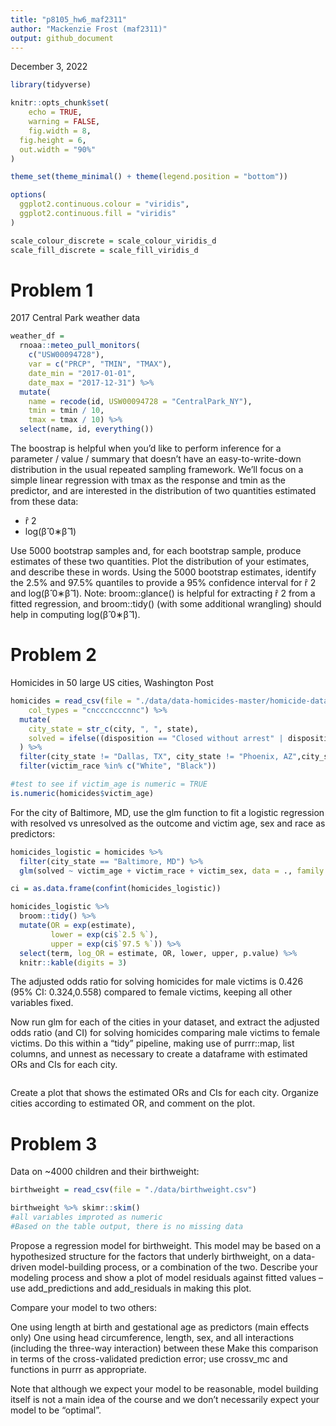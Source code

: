 ```yaml
---
title: "p8105_hw6_maf2311"
author: "Mackenzie Frost (maf2311)"
output: github_document
---
```


December 3, 2022

```r
library(tidyverse)

knitr::opts_chunk$set(
	echo = TRUE,
	warning = FALSE,
	fig.width = 8, 
  fig.height = 6,
  out.width = "90%"
)

theme_set(theme_minimal() + theme(legend.position = "bottom"))

options(
  ggplot2.continuous.colour = "viridis",
  ggplot2.continuous.fill = "viridis"
)

scale_colour_discrete = scale_colour_viridis_d
scale_fill_discrete = scale_fill_viridis_d
```

# Problem 1

2017 Central Park weather data

```r
weather_df = 
  rnoaa::meteo_pull_monitors(
    c("USW00094728"),
    var = c("PRCP", "TMIN", "TMAX"), 
    date_min = "2017-01-01",
    date_max = "2017-12-31") %>%
  mutate(
    name = recode(id, USW00094728 = "CentralPark_NY"),
    tmin = tmin / 10,
    tmax = tmax / 10) %>%
  select(name, id, everything())
```

The boostrap is helpful when you’d like to perform inference for a parameter / value / summary that doesn’t have an easy-to-write-down distribution in the usual repeated sampling framework. We’ll focus on a simple linear regression with tmax as the response and tmin as the predictor, and are interested in the distribution of two quantities estimated from these data:

* r̂ 2
* log(β̂ 0∗β̂ 1)

Use 5000 bootstrap samples and, for each bootstrap sample, produce estimates of these two quantities. Plot the distribution of your estimates, and describe these in words. Using the 5000 bootstrap estimates, identify the 2.5% and 97.5% quantiles to provide a 95% confidence interval for r̂ 2 and log(β̂ 0∗β̂ 1). Note: broom::glance() is helpful for extracting r̂ 2 from a fitted regression, and broom::tidy() (with some additional wrangling) should help in computing log(β̂ 0∗β̂ 1).

# Problem 2

Homicides in 50 large US cities, Washington Post

```r
homicides = read_csv(file = "./data/data-homicides-master/homicide-data.csv", 
    col_types = "cncccncccnnc") %>%
  mutate(
    city_state = str_c(city, ", ", state),
    solved = ifelse((disposition == "Closed without arrest" | disposition == "Open/No arrest"), 0, 1)
  ) %>%
  filter(city_state != "Dallas, TX", city_state != "Phoenix, AZ",city_state != "Kansas City, MO", city_state != "Tulsa, AL") %>%
  filter(victim_race %in% c("White", "Black"))

#test to see if victim_age is numeric = TRUE
is.numeric(homicides$victim_age)
```

For the city of Baltimore, MD, use the glm function to fit a logistic regression with resolved vs unresolved as the outcome and victim age, sex and race as predictors:

```r
homicides_logistic = homicides %>% 
  filter(city_state == "Baltimore, MD") %>% 
  glm(solved ~ victim_age + victim_race + victim_sex, data = ., family = binomial()) 

ci = as.data.frame(confint(homicides_logistic))

homicides_logistic %>% 
  broom::tidy() %>% 
  mutate(OR = exp(estimate),
         lower = exp(ci$`2.5 %`),
         upper = exp(ci$`97.5 %`)) %>%
  select(term, log_OR = estimate, OR, lower, upper, p.value) %>% 
  knitr::kable(digits = 3)
```

The adjusted odds ratio for solving homicides for male victims is 0.426 (95% CI: 0.324,0.558) compared to female victims, keeping all other variables fixed.

Now run glm for each of the cities in your dataset, and extract the adjusted odds ratio (and CI) for solving homicides comparing male victims to female victims. Do this within a “tidy” pipeline, making use of purrr::map, list columns, and unnest as necessary to create a dataframe with estimated ORs and CIs for each city.

```r

```

Create a plot that shows the estimated ORs and CIs for each city. Organize cities according to estimated OR, and comment on the plot.

# Problem 3

Data on ~4000 children and their birthweight:

```r
birthweight = read_csv(file = "./data/birthweight.csv") 

birthweight %>% skimr::skim()
#all variables improted as numeric
#Based on the table output, there is no missing data
```

Propose a regression model for birthweight. This model may be based on a hypothesized structure for the factors that underly birthweight, on a data-driven model-building process, or a combination of the two. Describe your modeling process and show a plot of model residuals against fitted values – use add_predictions and add_residuals in making this plot.

Compare your model to two others:

One using length at birth and gestational age as predictors (main effects only)
One using head circumference, length, sex, and all interactions (including the three-way interaction) between these
Make this comparison in terms of the cross-validated prediction error; use crossv_mc and functions in purrr as appropriate.

Note that although we expect your model to be reasonable, model building itself is not a main idea of the course and we don’t necessarily expect your model to be “optimal”.





